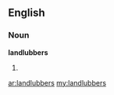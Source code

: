 ==English==

===Noun===
'''landlubbers'''

# {{plural of|[[landlubber]]}}

[[ar:landlubbers]]
[[my:landlubbers]]